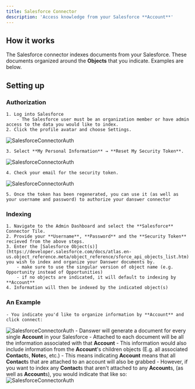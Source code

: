```yaml
---
title: Salesforce Connector
description: 'Access knowledge from your Salesforce **Account**'
---
```


## How it works
The Salesforce connector indexes documents from your Salesforce. These documents organized around the **Objects** that you indicate. Examples are below.

## Setting up
### Authorization
    1. Log into Salesforce
        - The Salesforce user must be an organization member or have admin access to the data you would like to index.
    2. Click the profile avatar and choose Settings.

![SalesforceConnectorAuth](/images/connectors/salesforce/salesforce_1.png)

    3. Select **My Personal Information** → **Reset My Security Token**.

![SalesforceConnectorAuth](/images/connectors/salesforce/salesforce_2.png)

    4. Check your email for the security token.

![SalesforceConnectorAuth](/images/connectors/salesforce/salesforce_3.png)

    5. Once the token has been regenerated, you can use it (as well as your username and password) to authorize your danswer connector

### Indexing
    1. Navigate to the Admin Dashboard and select the **Salesforce** Connector Tile.
    2. Provide your **Username**, **Password** and the **Security Token** recieved from the above steps.
    3. Enter the [Salesforce Object(s)](https://developer.salesforce.com/docs/atlas.en-us.object_reference.meta/object_reference/sforce_api_objects_list.htm) you wish to index and organize your Danswer documents by.
        - make sure to use the singular version of object name (e.g. Opportunity instead of Opportunities)
        - if no objects are indicated, it will default to indexing by **Account** 
    4. Information will then be indexed by the indicated object(s)
       
### An Example
    - You indicate you'd like to organize information by **Account** and click connect:
![SalesforceConnectorAuth](/images/connectors/salesforce/salesforce_4.png)
    - Danswer will generate a document for every single **Account** in your Salesforce
    - Attached to each document will be all the information associated with that **Account**
    - This information would also include information from the **Account**'s children objects (E.g. all associated **Contact**s, **Note**s, etc.)
    - This means indicating **Account** means that all **Contact**s that are attached to an account will also be grabbed
    - However, if you want to index any **Contact**s that aren't attached to any **Account**s, (as well as **Account**s), you would indicate that like so:
![SalesforceConnectorAuth](/images/connectors/salesforce/salesforce_5.png)


